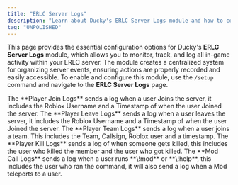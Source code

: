 ```yaml
---
title: "ERLC Server Logs"
description: "Learn about Ducky's ERLC Server Logs module and how to configure it."
tag: "UNPOLISHED"
---
```


This page provides the essential configuration options for Ducky's **ERLC Server Logs** module, which allows you to monitor, track, and log all in-game activity within your ERLC server. The module creates a centralized system for organizing server events, ensuring actions are properly recorded and easily accessible. To enable and configure this module, use the `/setup` command and navigate to the **ERLC Server Logs** page.

<Steps>
  <Step title="Player Join Logs" titleSize="h2">
    The **Player Join Logs** sends a log when a user Joins the server, it includes the Roblox Username and a Timestamp of when the user Joined the server.
  </Step>
  <Step title=" Player Leave Logs" titleSize="h2">
    The **Player Leave Logs** sends a log when a user leaves the server, it includes the Roblox Username and a Timestamp of when the user Joined the server.
  </Step>
  <Step title="Player Team Logs" titleSize="h2">
    The **Player Team Logs** sends a log when a user joins a team. This includes the Team, Callsign, Roblox user and a timestamp.
  </Step>
  <Step title="Player Kill Logs" titleSize="h2">
    The **Player Kill Logs** sends a log of when someone gets killed, this includes the user who killed the member and the user who got killed.
  </Step>
  <Step title="Modcall Logs" titleSize="h2">
    The **Mod Call Logs** sends a log when a user runs **\!mod** or **\!help**, this includes the user who ran the command, it will also send a log when a Mod teleports to a user.
  </Step>
</Steps>